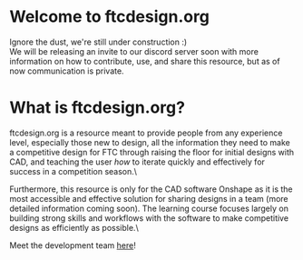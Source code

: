 # Welcome to ftcdesign.org
Ignore the dust, we're still under construction :)\
We will be releasing an invite to our discord server soon with more information on how to contribute, use, and share this resource, but as of now communication is private.

# What is ftcdesign.org?
ftcdesign.org is a resource meant to provide people from any experience level, especially those new to design, all the information they need to make a competitive design for FTC through raising the floor for initial designs with CAD, and teaching the user *how* to iterate quickly and effectively for success in a competition season.\

Furthermore, this resource is only for the CAD software Onshape as it is the most accessible and effective solution for sharing designs in a team (more detailed information coming soon). The learning course focuses largely on building strong skills and workflows with the software to make competitive designs as efficiently as possible.\

Meet the development team [here](contributors)!